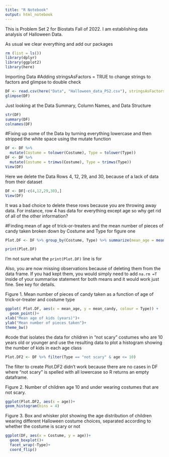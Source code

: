 ```yaml
---
title: "R Notebook"
output: html_notebook
---
```


This is Problem Set 2 for Biostats Fall of 2022. I am establishing data analysis of Halloween Data.


As usual we clear everything and add our packages
```r
rm (list = ls())
library(dplyr)
library(ggplot2)
library(here)
```

Importing Data
#Adding stringsAsFactors = TRUE to change strings to factors and glimpse to double check
```r
DF <- read.csv(here("Data", "Halloween_data_PS2.csv"), stringsAsFactors = TRUE)
glimpse(DF)
```

Just looking at the Data Summary, Column Names, and Data Structure
```r
str(DF)
summary(DF)
colnames(DF)
```

#Fixing up some of the Data by turning everything lowercase and then stripped the white space using the mutate function
```r
DF <- DF %>%
  mutate(Costume = tolower(Costume), Type = tolower(Type))
DF <- DF %>% 
  mutate(Costume = trimws(Costume), Type = trimws(Type))
View(DF)
```

Here we delete the Data Rows 4, 12, 29, and 30, because of a lack of data from their dataset
```r
DF <- DF[-c(4,12,29,30),]
View(DF)
```
It was a bad choice to delete these rows because you are throwing away data. For instance, row 4 has data for everything except age so why get rid of all of the other information?

#Finding mean of age of trick-or-treaters and the mean number of pieces of candy taken broken down by Costume and Type for figure one
```r
Plot.DF <- DF %>% group_by(Costume, Type) %>% summarize(mean_age = mean(age), mean_candy = mean(candy_pieces))

print(Plot.DF)
```
I'm not sure what the `print(Plot.DF)` line is for

Also, you are now missing observations because of deleting them from the data frame. If you had kept them, you would simply need to add `na.rm =T` inside of your summarise statement for both means and it would work just fine. See key for details.


Figure 1. Mean number of pieces of candy taken as a function of age of trick-or-treater and costume type 

```r
ggplot( Plot.DF, aes(x = mean_age, y = mean_candy, colour = Type)) +
  geom_point()+
xlab("Mean age of kids (years)")+
ylab("Mean number of pieces taken")+
theme_bw()
```


#code that isolates the data for children in “not scary” costumes who are 10 years old or younger and use the resulting data to plot a histogram showing the number of kids in each age class

```r
Plot.DF2 <- DF %>% filter(Type == "not scary" & age <= 10) 
```
The filter to create Plot.DF2 didn't work because there are no cases in DF where "not scary" is spelled with all lowercase so R returns an empty dataframe.

Figure 2. Number of children age 10 and under wearing costumes that are not scary. 

```r
ggplot(Plot.DF2, aes(x = age))+
geom_histogram(bins = 4)
```

Figure 3. Box and whisker plot showing the age distribution of children wearing different Halloween costume choices, separated according to whether the costume is scary or not

```r
ggplot(DF, aes(x = Costume, y = age))+
  geom_boxplot()+ 
  facet_wrap(~Type)+
  coord_flip()
```

